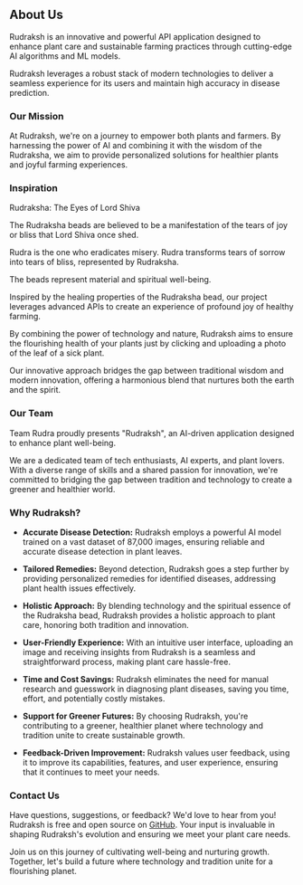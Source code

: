 ## About Us

Rudraksh is an innovative and powerful API application designed to enhance plant care and sustainable farming practices through cutting-edge AI algorithms and ML models.

Rudraksh leverages a robust stack of modern technologies to deliver a seamless experience for its users and maintain high accuracy in disease prediction.

### Our Mission

At Rudraksh, we're on a journey to empower both plants and farmers. By harnessing the power of AI and combining it with the wisdom of the Rudraksha, we aim to provide personalized solutions for healthier plants and joyful farming experiences.

### Inspiration

Rudraksha: The Eyes of Lord Shiva

The Rudraksha beads are believed to be a manifestation of the tears of joy or bliss that Lord Shiva once shed.

Rudra is the one who eradicates misery. Rudra transforms tears of sorrow into tears of bliss, represented by Rudraksha.

The beads represent material and spiritual well-being.

Inspired by the healing properties of the Rudraksha bead, our project leverages advanced APIs to create an experience of profound joy of healthy farming.

By combining the power of technology and nature, Rudraksh aims to ensure the flourishing health of your plants just by clicking and uploading a photo of the leaf of a sick plant.

Our innovative approach bridges the gap between traditional wisdom and modern innovation, offering a harmonious blend that nurtures both the earth and the spirit.

### Our Team

Team Rudra proudly presents "Rudraksh", an AI-driven application designed to enhance plant well-being.

We are a dedicated team of tech enthusiasts, AI experts, and plant lovers. With a diverse range of skills and a shared passion for innovation, we're committed to bridging the gap between tradition and technology to create a greener and healthier world.

### Why Rudraksh?

- **Accurate Disease Detection:** Rudraksh employs a powerful AI model trained on a vast dataset of 87,000 images, ensuring reliable and accurate disease detection in plant leaves.

- **Tailored Remedies:** Beyond detection, Rudraksh goes a step further by providing personalized remedies for identified diseases, addressing plant health issues effectively.

- **Holistic Approach:** By blending technology and the spiritual essence of the Rudraksha bead, Rudraksh provides a holistic approach to plant care, honoring both tradition and innovation.

- **User-Friendly Experience:** With an intuitive user interface, uploading an image and receiving insights from Rudraksh is a seamless and straightforward process, making plant care hassle-free.

- **Time and Cost Savings:** Rudraksh eliminates the need for manual research and guesswork in diagnosing plant diseases, saving you time, effort, and potentially costly mistakes.

- **Support for Greener Futures:** By choosing Rudraksh, you're contributing to a greener, healthier planet where technology and tradition unite to create sustainable growth.

- **Feedback-Driven Improvement:** Rudraksh values user feedback, using it to improve its capabilities, features, and user experience, ensuring that it continues to meet your needs.

### Contact Us

Have questions, suggestions, or feedback? We'd love to hear from you! Rudraksh is free and open source on [GitHub](https://github.com/Deveesh-Shetty/rudraksh). Your input is invaluable in shaping Rudraksh's evolution and ensuring we meet your plant care needs.

Join us on this journey of cultivating well-being and nurturing growth. Together, let's build a future where technology and tradition unite for a flourishing planet.
